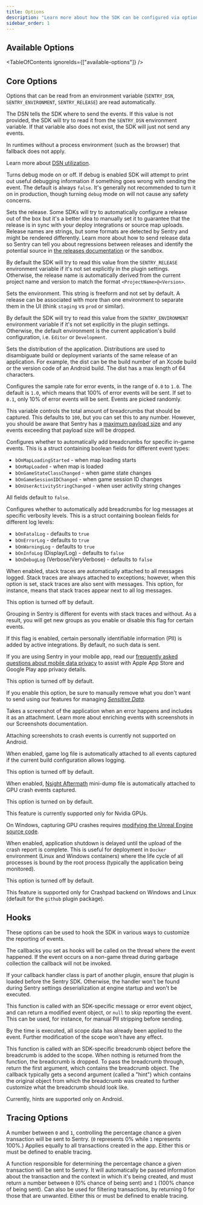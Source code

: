 ```yaml
---
title: Options
description: "Learn more about how the SDK can be configured via options. These are being passed to the init function and therefore set when the SDK is first initialized."
sidebar_order: 1
---
```


<PlatformContent includePath="configuration/config-intro" />

## Available Options

<TableOfContents ignoreIds={["available-options"]} />

## Core Options

Options that can be read from an environment variable (`SENTRY_DSN`, `SENTRY_ENVIRONMENT`, `SENTRY_RELEASE`) are read automatically.

<SdkOption name="Dsn" type="string" envVar="SENTRY_DSN">

The DSN tells the SDK where to send the events. If this value is not provided, the SDK will try to read it from the `SENTRY_DSN` environment variable. If that variable also does not exist, the SDK will just not send any events.

In runtimes without a process environment (such as the browser) that fallback does not apply.

Learn more about [DSN utilization](/product/sentry-basics/dsn-explainer/#dsn-utilization).

</SdkOption>

<SdkOption name="Debug" type="bool" defaultValue="false">

Turns debug mode on or off. If debug is enabled SDK will attempt to print out useful debugging information if something goes wrong with sending the event. The default is always `false`. It's generally not recommended to turn it on in production, though turning `debug` mode on will not cause any safety concerns.

</SdkOption>

<SdkOption name="Release" type="string" envVar="SENTRY_RELEASE">

Sets the release. Some SDKs will try to automatically configure a release out of the box but it's a better idea to manually set it to guarantee that the release is in sync with your deploy integrations or source map uploads. Release names are strings, but some formats are detected by Sentry and might be rendered differently. Learn more about how to send release data so Sentry can tell you about regressions between releases and identify the potential source in [the releases documentation](/product/releases/) or the <SandboxLink scenario="releases">sandbox</SandboxLink>.

By default the SDK will try to read this value from the `SENTRY_RELEASE` environment variable if it's not set explicitly in the plugin settings. Otherwise, the release name is automatically derived from the current project name and version to match the format `<ProjectName>@<Version>`.

</SdkOption>

<SdkOption name="Environment" type="string" envVar="SENTRY_ENVIRONMENT">

Sets the environment. This string is freeform and not set by default. A release can be associated with more than one environment to separate them in the UI (think `staging` vs `prod` or similar).

By default the SDK will try to read this value from the `SENTRY_ENVIRONMENT` environment variable if it's not set explicitly in the plugin settings. Otherwise, the default environment is the current application's build configuration, i.e. `Editor` or `Development`.

</SdkOption>

<SdkOption name="Dist" type="string">

Sets the distribution of the application. Distributions are used to disambiguate build or deployment variants of the same release of an application. For example, the dist can be the build number of an Xcode build or the version code of an Android build. The dist has a max length of 64 characters.

</SdkOption>

<SdkOption name="SampleRate" type="float" defaultValue="1.0">

Configures the sample rate for error events, in the range of `0.0` to `1.0`. The default is `1.0`, which means that 100% of error events will be sent. If set to `0.1`, only 10% of error events will be sent. Events are picked randomly.

</SdkOption>

<SdkOption name="MaxBreadcrumbs" type="int" defaultValue="100">

This variable controls the total amount of breadcrumbs that should be captured. This defaults to `100`, but you can set this to any number. However, you should be aware that Sentry has a [maximum payload size](https://develop.sentry.dev/sdk/data-model/envelopes/#size-limits) and any events exceeding that payload size will be dropped.

</SdkOption>

<SdkOption name="AutomaticBreadcrumbs" type="struct" defaultNote="all fields default to false">

Configures whether to automatically add breadcrumbs for specific in-game events. This is a struct containing boolean fields for different event types:
- `bOnMapLoadingStarted` - when map loading starts
- `bOnMapLoaded` - when map is loaded
- `bOnGameStateClassChanged` - when game state changes
- `bOnGameSessionIDChanged` - when game session ID changes
- `bOnUserActivityStringChanged` - when user activity string changes

All fields default to `false`.

</SdkOption>

<SdkOption name="AutomaticBreadcrumbsForLogs" type="struct" defaultNote="enabled for Fatal, Error, and Warning">

Configures whether to automatically add breadcrumbs for log messages at specific verbosity levels. This is a struct containing boolean fields for different log levels:
- `bOnFatalLog` - defaults to `true`
- `bOnErrorLog` - defaults to `true`
- `bOnWarningLog` - defaults to `true`
- `bOnInfoLog` (Display/Log) - defaults to `false`
- `bOnDebugLog` (Verbose/VeryVerbose) - defaults to `false`

</SdkOption>

<SdkOption name="AttachStacktrace" type="bool" defaultValue="false">

When enabled, stack traces are automatically attached to all messages logged. Stack traces are always attached to exceptions; however, when this option is set, stack traces are also sent with messages. This option, for instance, means that stack traces appear next to all log messages.

This option is turned off by default.

Grouping in Sentry is different for events with stack traces and without. As a result, you will get new groups as you enable or disable this flag for certain events.

</SdkOption>

<SdkOption name="SendDefaultPii" type="bool" defaultValue="false">

If this flag is enabled, certain personally identifiable information (PII) is added by active integrations. By default, no such data is sent.

<Alert>

If you are using Sentry in your mobile app, read our [frequently asked questions about mobile data privacy](/security-legal-pii/security/mobile-privacy/) to assist with Apple App Store and Google Play app privacy details.

</Alert>

This option is turned off by default.

If you enable this option, be sure to manually remove what you don't want to send using our features for managing [_Sensitive Data_](../../data-management/sensitive-data/).

</SdkOption>

<SdkOption name="AttachScreenshot" type="bool" defaultValue="false">

Takes a screenshot of the application when an error happens and includes it as an attachment.
Learn more about enriching events with screenshots in our <PlatformLink to="/enriching-events/screenshots/">Screenshots documentation</PlatformLink>.

<Alert>

Attaching screenshots to crash events is currently not supported on Android.

</Alert>

</SdkOption>

<SdkOption name="AttachGameLog" type="bool" defaultValue="false">

When enabled, game log file is automatically attached to all events captured if the current build configuration allows logging.

This option is turned off by default.

</SdkOption>

<SdkOption name="AttachGpuDump" type="bool" defaultValue="true">

When enabled, [Nsight Aftermath](https://developer.nvidia.com/nsight-aftermath) mini-dump file is automatically attached to GPU crash events captured.

This option is turned on by default.

<Alert>

This feature is currently supported only for Nvidia GPUs.

</Alert>

<Alert>

On Windows, capturing GPU crashes requires [modifying the Unreal Engine source code](https://github.com/getsentry/sentry-unreal/issues/673).

</Alert>

</SdkOption>

<SdkOption name="CrashpadWaitForUpload" type="bool" defaultValue="false">

When enabled, application shutdown is delayed until the upload of the crash report is complete. This is useful for deployment in `Docker` environment (Linux and Windows containers) where the life cycle of all processes is bound by the root process (typically the application being monitored).

This option is turned off by default.

<Alert>

This feature is supported only for Crashpad backend on Windows and Linux (default for the `github` plugin package).

</Alert>

</SdkOption>

## Hooks

These options can be used to hook the SDK in various ways to customize the reporting of events.

The callbacks you set as hooks will be called on the thread where the event happened. If the event occurs on a non-game thread during garbage collection the callback will not be invoked.

<Alert>

If your callback handler class is part of another plugin, ensure that plugin is loaded before the Sentry SDK. Otherwise, the handler won't be found during Sentry settings deserialization at engine startup and won't be executed.

</Alert>

<SdkOption name="BeforeSend" type="function">

This function is called with an SDK-specific message or error event object, and can return a modified event object, or `null` to skip reporting the event. This can be used, for instance, for manual PII stripping before sending.

By the time <PlatformIdentifier name="BeforeSend" /> is executed, all scope data has already been applied to the event. Further modification of the scope won't have any effect.

</SdkOption>

<SdkOption name="BeforeBreadcrumb" type="function">

This function is called with an SDK-specific breadcrumb object before the breadcrumb is added to the scope. When nothing is returned from the function, the breadcrumb is dropped. To pass the breadcrumb through, return the first argument, which contains the breadcrumb object.
The callback typically gets a second argument (called a "hint") which contains the original object from which the breadcrumb was created to further customize what the breadcrumb should look like.

<Alert>

Currently, hints are supported only on Android.

</Alert>

</SdkOption>

## Tracing Options

<SdkOption name="TracesSampleRate" type="float">

A number between `0` and `1`, controlling the percentage chance a given transaction will be sent to Sentry. (`0` represents 0% while `1` represents 100%.) Applies equally to all transactions created in the app. Either this or <PlatformIdentifier name="TracesSampler" /> must be defined to enable tracing.

</SdkOption>

<SdkOption name="TracesSampler" type="function">

A function responsible for determining the percentage chance a given transaction will be sent to Sentry. It will automatically be passed information about the transaction and the context in which it's being created, and must return a number between `0` (0% chance of being sent) and `1` (100% chance of being sent). Can also be used for filtering transactions, by returning 0 for those that are unwanted. Either this or <PlatformIdentifier name="TracesSampleRate" /> must be defined to enable tracing.

</SdkOption>
